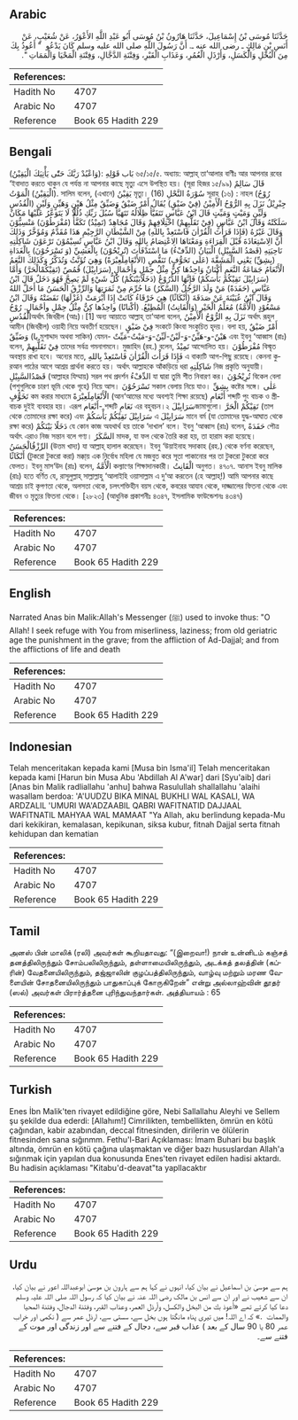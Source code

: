 ## Arabic


<div dir="rtl" lang="ar" style={{fontSize:'larger',backgroundColor:'#f8f9fa',padding:20}}>
حَدَّثَنَا مُوسَى بْنُ إِسْمَاعِيلَ، حَدَّثَنَا هَارُونُ بْنُ مُوسَى أَبُو عَبْدِ اللَّهِ الأَعْوَرُ، عَنْ شُعَيْبٍ، عَنْ أَنَسِ بْنِ مَالِكٍ ـ رضى الله عنه ـ‏.‏ أَنَّ رَسُولَ اللَّهِ صلى الله عليه وسلم كَانَ يَدْعُو ‏ "‏ أَعُوذُ بِكَ مِنَ الْبُخْلِ وَالْكَسَلِ، وَأَرْذَلِ الْعُمُرِ، وَعَذَابِ الْقَبْرِ، وَفِتْنَةِ الدَّجَّالِ، وَفِتْنَةِ الْمَحْيَا وَالْمَمَاتِ ‏"‏‏.‏
</div>
<div style={{backgroundColor:'#f8f9fa',padding:20, marginBottom: 10}}><table> <thead> <tr> <th>References:</th> <th></th> </tr> </thead> <tbody><tr><td>Hadith No</td><td>4707</td></tr><tr><td>Arabic No</td><td>4707</td></tr><tr><td>Reference</td><td>Book 65 Hadith 229</td></tr></tbody></table></div>

## Bengali


<div dir="ltr" lang="bn" style={{fontSize:'larger',backgroundColor:'#f8f9fa',padding:20}}>
بَاب قَوْلِهِ :(وَاعْبُدْ رَبَّكَ حَتّٰى يَأْتِيَكَ الْيَقِيْنُ) ৬৫/১৫/৫. অধ্যায়: আল্লাহ্ তা‘আলার বাণীঃ আর আপনার রবের ‘ইবাদাত করতে থাকুন যে পর্যন্ত না আপনার কাছে মৃত্যু এসে উপস্থিত হয়। (সূরা হিজর ১৫/৯৯) قَالَ سَالِمٌ (الْيَقِيْنُ) الْمَوْتُ. সালিম বলেন, (এখানে) يَقِيْنُ মৃত্যু। (16) سُوْرَةُ النَّحْلِ সূরাহ (১৬) : নাহল (رُوْحُ الْقُدُسِ) جِبْرِيْلُ نَزَلَ بِهِ الرُّوْحُ الْأَمِيْنُ (فِيْ ضَيْقٍ) يُقَالُ أَمْرٌ ضَيْقٌ وَضَيِّقٌ مِثْلُ هَيْنٍ وَهَيِّنٍ وَلَيْنٍ وَلَيِّنٍ وَمَيْتٍ وَمَيِّتٍ قَالَ ابْنُ عَبَّاسٍ تَتَفَيَّأُ ظِلَالُهُ تَتَهَيَّأُ سُبُلَ رَبِّكِ ذُلُلًا لَا يَتَوَعَّرُ عَلَيْهَا مَكَانٌ سَلَكَتْهُ وَقَالَ ابْنُ عَبَّاسٍ (فِيْ تَقَلُّبِهِمْ) اخْتِلَافِهِمْ وَقَالَ مُجَاهِدٌ (تَمِيْدُ) تَكَفَّأُ (مُفْرَطُوْنَ) مَنْسِيُّوْنَ وَقَالَ غَيْرُهُ (فَإِذَا قَرَأْتَ الْقُرْاٰنَ فَاسْتَعِذْ بِاللهِ) مِنْ الشَّيْطَانِ الرَّجِيْمِ هَذَا مُقَدَّمٌ وَمُؤَخَّرٌ وَذَلِكَ أَنَّ الِاسْتِعَاذَةَ قَبْلَ الْقِرَاءَةِ وَمَعْنَاهَا الِاعْتِصَامُ بِاللهِ وَقَالَ ابْنُ عَبَّاسٍ تُسِيْمُوْنَ تَرْعَوْنَ شَاكِلَتِهِ نَاحِيَتِهِ (قَصْدُ السَّبِيْلِ) الْبَيَانُ (الدِّفْءُ) مَا اسْتَدْفَأْتَ (تُرِيْحُوْنَ) بِالْعَشِيِّ (وَ تَسْرَحُوْنَ) بِالْغَدَاةِ (بِشِقِّ) يَعْنِي الْمَشَقَّةَ (عَلَى تَخَوُّفٍ) تَنَقُّصٍ (الأَنْعَامِلَعِبْرَةً) وَهِيَ تُؤَنَّثُ وَتُذَكَّرُ وَكَذَلِكَ النَّعَمُ الْأَنْعَامُ جَمَاعَةُ النَّعَمِ أَكْنَانٌ وَاحِدُهَا كِنٌّ مِثْلُ حِمْلٍ وَأَحْمَالٍ (سَرَابِيْلَ) قُمُصٌ (تَقِيْكُمْالْحَرَّ) وَأَمَّا (سَرَابِيْلَ تَقِيْكُمْ بَأْسَكُمْ) فَإِنَّهَا الدُّرُوْعُ (دَخَلًابَيْنَكُمْ) كُلُّ شَيْءٍ لَمْ يَصِحَّ فَهُوَ دَخَلٌ قَالَ ابْنُ عَبَّاسٍ (حَفَدَةً) مَنْ وَلَدَ الرَّجُلُ (السَّكَرُ) مَا حُرِّمَ مِنْ ثَمَرَتِهَا وَالرِّزْقُ الْحَسَنُ مَا أَحَلَّ اللهُ وَقَالَ ابْنُ عُيَيْنَةَ عَنْ صَدَقَةَ (أَنْكَاثًا) هِيَ خَرْقَاءُ كَانَتْ إِذَا أَبْرَمَتْ (غَزْلَهَا) نَقَضَتْهُ وَقَالَ ابْنُ مَسْعُوْدٍ (الْأُمَّةُ) مُعَلِّمُ الْخَيْرِ (وَالْقَانِتُ) الْمُطِيْعُ. (أكْنانًا) واحِدُها كِنٌّ مِثْلُ حِمْلِ وأحْمَالٍ. رُوْحُ الْقُدُسِঅর্থাৎ জিবরীল (আঃ)।[1] অন্য আয়াতে আল্লাহ্ তা‘আলা বলেন, نَزَلَ بِهِ الرُّوْحُ الْأَمِيْنُ অর্থাৎ রূহুল আমীন (জিবরীল) ওয়াহী নিয়ে অবতীর্ণ হয়েছেন। فِيْ ضَيْقٍ সংকটে কিংবা সংকুচিত হৃদয়। বলা হয়, أَمْرٌ ضَيْقٌ وَضَيِّقٌ (يا মুশাদ্দাদ অথবা সাকিন) যেমন- هَيْنٌ-و-هَيِّنٌ-وَ-لَيْنٌ-لَيِّنٌ-وَ-مَيْتٌ-مَيِّتٌ এবং ইবনু ‘আব্বাস (রাঃ) বলেন, فِيْ تَقَلُّبِهِمْ তাদের সর্বত্র গমনাগমনে। মুজাহিদ (রহ.) বলেন, تَمِيْدُ আন্দোলিত হয়। مُفْرَطُوْنَ বিস্মৃত অবস্থায় রাখা হবে। অন্যের মতে, فَإِذَا قَرَأْتَ الْقُرْاٰنَ فَاسْتَعِذْ بِاللهِ এ বাক্যটি আগ-পিছু রয়েছে। কেননা কুরআন পাঠের আগে আশ্রয় প্রার্থনা করতে হয়। অর্থাৎ আল্লাহকে আঁকড়িয়ে ধরা شَاكِلَتِهِ নিজ প্রকৃতি অনুযায়ী। قَصْدُالسَّبِيْلِ (আল্লাহর যিম্মায়) সরল পথ প্রদর্শন الدِّفْءُ যা দ্বারা তুমি শীত নিবারণ কর। تُرِيْحُوْنَ বিকেল বেলা (পশুগুলিকে চারণ ভূমি থেকে গৃহে) নিয়ে আস। تَسْرَحُوْنَ সকাল বেলায় নিয়ে যাও। بِشِقِّ কষ্টের সঙ্গে। عَلٰى تَخَوُّفٍ কম করার মাধ্যমে الْأَنْعَامِلَعِبْرَةً (আন‘আমের মধ্যে অবশ্যই শিক্ষা রয়েছে) أَنْعَامِ শব্দটি পুং বাচক ও স্ত্রীবাচক দুইই ব্যবহার হয়। এরূপ أَنْعَام- শব্দটি نَعَامِ এর বহুবচন।২ سَرَابِيْلَজামাগুলো। تَقِيْكُمْ الْحَرَّ (তাপ থেকে তোমাদের রক্ষা করে) এবং سَرَابِيْلَ تَقِيْكُمْ بَأْسَكُمْ এ سَرَابِيْلَ মানে বর্ম (যা তোমাদের যুদ্ধ-আঘাত থেকে রক্ষা করে) دَخَلًا بَيْنَكُمْ যে কোন কাজ অযথার্থ হয় তাকে ‘দাখাল’ বলে। ইবনু ‘আব্বাস (রাঃ) বলেন, حَفَدَةً পৌত্র অর্থাৎ এরাও নিজ সন্তান বলে গণ্য। السَّكَرُ মাদক, যা ফল থেকে তৈরি করা হয়, তা হারাম করা হয়েছে। الرِّزْقُالْحَسَنُ (উত্তম খাদ্য) যা আল্লাহ্ হালাল করেছেন। ইবনু ‘উয়াইনাহ সদাকাহ (রহ.) থেকে বর্ণনা করেছেন, أَنْكَاثًا (টুকরো টুকরো করা) মক্কা্য় এক নির্বোধ মহিলা যে মজবুত করে সূতা পাকানোর পর তা টুকরো টুকরো করে ফেলত। ইবনু মাস‘উদ (রাঃ) বলেন, الْأُمَّةُ কল্যাণের শিক্ষাদানকারী। الْقَانِتُ অনুগত। ৪৭০৭. আনাস ইবনু মালিক (রাঃ) হতে বর্ণিত যে, রাসূলুল্লাহ্ সাল্লাল্লাহু ‘আলাইহি ওয়াসাল্লাম এ দু‘আ করতেন (হে আল্লাহ্!) আমি আপনার কাছে আশ্রয় চাই কৃপণতা থেকে, অলসতা থেকে, চলৎশক্তিহীন বয়স থেকে, কবরের আযাব থেকে, দাজ্জালের ফিতনা থেকে এবং জীবন ও মৃত্যুর ফিতনা থেকে। [২৮২৩] (আধুনিক প্রকাশনীঃ ৪৩৪৭, ইসলামিক ফাউন্ডেশনঃ ৪৩৪৭)
</div>
<div style={{backgroundColor:'#f8f9fa',padding:20, marginBottom: 10}}><table> <thead> <tr> <th>References:</th> <th></th> </tr> </thead> <tbody><tr><td>Hadith No</td><td>4707</td></tr><tr><td>Arabic No</td><td>4707</td></tr><tr><td>Reference</td><td>Book 65 Hadith 229</td></tr></tbody></table></div>

## English


<div dir="ltr" lang="en" style={{fontSize:'larger',backgroundColor:'#f8f9fa',padding:20}}>
Narrated Anas bin Malik:Allah's Messenger (ﷺ) used to invoke thus: "O Allah! I seek refuge with You from miserliness, laziness; from old geriatric age the punishment in the grave; from the affliction of Ad-Dajjal; and from the afflictions of life and death
</div>
<div style={{backgroundColor:'#f8f9fa',padding:20, marginBottom: 10}}><table> <thead> <tr> <th>References:</th> <th></th> </tr> </thead> <tbody><tr><td>Hadith No</td><td>4707</td></tr><tr><td>Arabic No</td><td>4707</td></tr><tr><td>Reference</td><td>Book 65 Hadith 229</td></tr></tbody></table></div>

## Indonesian


<div dir="ltr" lang="id" style={{fontSize:'larger',backgroundColor:'#f8f9fa',padding:20}}>
Telah menceritakan kepada kami [Musa bin Isma'il] Telah menceritakan kepada kami [Harun bin Musa Abu 'Abdillah Al A'war] dari [Syu'aib] dari [Anas bin Malik radliallahu 'anhu] bahwa Rasulullah shallallahu 'alaihi wasallam berdoa: 'A'UUDZU BIKA MINAL BUKHLI WAL KASALI, WA ARDZALIL 'UMURI WA'ADZAABIL QABRI WAFITNATID DAJJAAL WAFITNATIL MAHYAA WAL MAMAAT "Ya Allah, aku berlindung kepada-Mu dari kekikiran, kemalasan, kepikunan, siksa kubur, fitnah Dajjal serta fitnah kehidupan dan kematian
</div>
<div style={{backgroundColor:'#f8f9fa',padding:20, marginBottom: 10}}><table> <thead> <tr> <th>References:</th> <th></th> </tr> </thead> <tbody><tr><td>Hadith No</td><td>4707</td></tr><tr><td>Arabic No</td><td>4707</td></tr><tr><td>Reference</td><td>Book 65 Hadith 229</td></tr></tbody></table></div>

## Tamil


<div dir="ltr" lang="ta" style={{fontSize:'larger',backgroundColor:'#f8f9fa',padding:20}}>
அனஸ் பின் மாலிக் (ரலி) அவர்கள் கூறியதாவது: “(இறைவா!) நான் உன்னிடம் கஞ்சத் தனத்திலிருந்தும் சோம்பலிலிருந்தும், தள்ளாமையிலிருந்தும், அடக்கத் தலத்தின் (கப்ரின்) வேதனையிலிருந்தும், தஜ்ஜாலின் குழப்பத்திலிருந்தும், வாழ்வு மற்றும் மரண வேளையின் சோதனையிலிருந்தும் பாதுகாப்புக் கோருகிறேன்” என்று அல்லாஹ்வின் தூதர் (ஸல்) அவர்கள் பிரார்த்தனை புரிந்துவந்தார்கள். அத்தியாயம் : 65
</div>
<div style={{backgroundColor:'#f8f9fa',padding:20, marginBottom: 10}}><table> <thead> <tr> <th>References:</th> <th></th> </tr> </thead> <tbody><tr><td>Hadith No</td><td>4707</td></tr><tr><td>Arabic No</td><td>4707</td></tr><tr><td>Reference</td><td>Book 65 Hadith 229</td></tr></tbody></table></div>

## Turkish


<div dir="ltr" lang="tr" style={{fontSize:'larger',backgroundColor:'#f8f9fa',padding:20}}>
Enes İbn Malik'ten rivayet edildiğine göre, Nebi Sallallahu Aleyhi ve Sellem şu şekilde dua ederdi: [Allahım!] Cimrilikten, tembellikten, ömrün en kötü çağından, kabir azabından, deccal fitnesinden, dirilerin ve ölülerin fitnesinden sana sığınmm. Fethu'l-Bari Açıklaması: İmam Buhari bu başlık altında, ömrün en kötü çağına ulaşmaktan ve diğer bazı hususlardan Allah'a sığınmak için yapılan dua konusunda Enes'ten rivayet edilen hadisi aktardı. Bu hadisin açıklaması "Kitabu'd-deavat"ta yapllacaktır
</div>
<div style={{backgroundColor:'#f8f9fa',padding:20, marginBottom: 10}}><table> <thead> <tr> <th>References:</th> <th></th> </tr> </thead> <tbody><tr><td>Hadith No</td><td>4707</td></tr><tr><td>Arabic No</td><td>4707</td></tr><tr><td>Reference</td><td>Book 65 Hadith 229</td></tr></tbody></table></div>

## Urdu


<div dir="rtl" lang="ur" style={{fontSize:'larger',backgroundColor:'#f8f9fa',padding:20}}>
ہم سے موسیٰ بن اسماعیل نے بیان کیا، انہوں نے کہا ہم سے ہارون بن موسیٰ ابوعبداللہ اعور نے بیان کیا، ان سے شعیب نے اور ان سے انس بن مالک رضی اللہ عنہ نے بیان کیا کہ رسول اللہ صلی اللہ علیہ وسلم دعا کیا کرتے تھے «أعوذ بك من البخل والكسل،‏‏‏‏ وأرذل العمر،‏‏‏‏ وعذاب القبر،‏‏‏‏ وفتنة الدجال،‏‏‏‏ وفتنة المحيا والممات ‏ ‏‏.‏» کہ اے اللہ! میں تیری پناہ مانگتا ہوں بخل سے، سستی سے، ارذل عمر سے ( نکمی اور خراب عمر 80 یا 90 سال کے بعد ) عذاب قبر سے، دجال کے فتنے سے اور زندگی اور موت کے فتنے سے۔
</div>
<div style={{backgroundColor:'#f8f9fa',padding:20, marginBottom: 10}}><table> <thead> <tr> <th>References:</th> <th></th> </tr> </thead> <tbody><tr><td>Hadith No</td><td>4707</td></tr><tr><td>Arabic No</td><td>4707</td></tr><tr><td>Reference</td><td>Book 65 Hadith 229</td></tr></tbody></table></div>